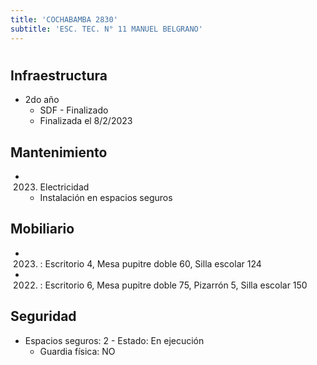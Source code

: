 ```yaml
---
title: 'COCHABAMBA 2830'
subtitle: 'ESC. TEC. N° 11 MANUEL BELGRANO'
---
```


#
## Infraestructura

* 2do año 
    + SDF - Finalizado 
    + Finalizada el 8/2/2023 






## Mantenimiento

*  (2023) Electricidad 
    + Instalación en espacios seguros





## Mobiliario

*  (2023) : Escritorio 4, Mesa pupitre doble 60, Silla escolar 124 

*  (2022) : Escritorio 6, Mesa pupitre doble 75, Pizarrón 5, Silla escolar 150 





## Seguridad

*  Espacios seguros: 2 - Estado: En ejecución 
    + Guardia física: NO



